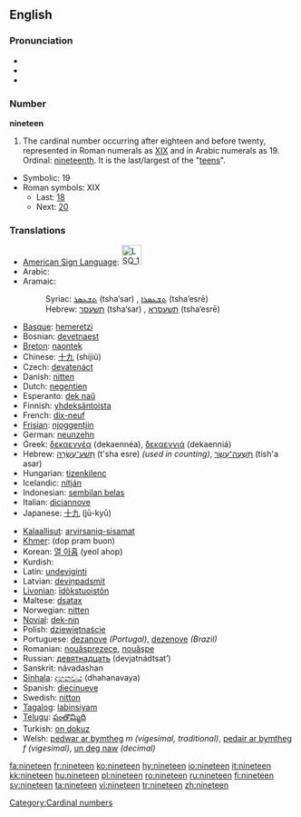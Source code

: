 ==English==

===Pronunciation===
*{{IPA|/naɪnˈtiːn/}}
*{{audio|en-us-nineteen.ogg|Audio (US)}}
*{{rhymes|iːn}}

===Number===
'''nineteen'''

# The cardinal number occurring after eighteen and before twenty, represented in Roman numerals as [[XIX]] and in Arabic numerals as 19.  Ordinal: [[nineteenth]].  It is the last/largest of the "[[teen]]s".
*Symbolic: 19
*Roman symbols: XIX
** Last: [[eighteen|18]]
** Next: [[twenty|20]]

===Translations===
{{rfc-level|Translations at L3+ (AutoFormat would have corrected level of Translations)}}
{{top}}
*[[American Sign Language]]: [[Image:LSQ 19.jpg|35px]]
*Arabic: {{ARchar|[[تسعة عشر]]}} {{unicode|(tísʕaʈ ʕášar)}}
*Aramaic:
*:Syriac: [[ܬܫܥܣܪ]] (tsha‘sar) {{m}}, [[ܬܫܥܣܪܐ]] (tsha‘esrē) {{f}}
*:Hebrew: [[תשעסר]] (tsha‘sar) {{m}}, [[תשעסרא]] (tsha‘esrē) {{f}}
*[[Basque]]: [[hemeretzi]]
*Bosnian: [[devetnaest]]
*[[Breton]]: [[naontek]]
*Chinese: [[十九]] (shíjiǔ)
*Czech: [[devatenáct]]
*Danish: [[nitten]]
*Dutch: [[negentien]] {{f}}
*Esperanto: [[dek naŭ]]
*Finnish: [[yhdeksäntoista]]
*French: [[dix-neuf]] {{m}}
*[[Frisian]]: [[njoggentjin]]
*German: [[neunzehn]] {{f}}
*Greek: [[δεκαεννέα]] (dekaennéa), [[δεκαεννιά]] (dekaenniá)
*Hebrew: [[תשע עשרה|תְּשַׁע־עֶשְׂרֵה]] (t'sha esre) {{f}} ''(used in counting)'', [[תשעה עשר|תִּשְׁעָה־עָשָׂר]] (tish'a asar) {{m}}
*Hungarian: [[tizenkilenc]]
*Icelandic: [[nítján]]
*Indonesian: [[sembilan belas]]
*Italian: [[diciannove]]
*Japanese: [[十九]] (jū-kyū)
{{mid}}
*[[Kalaallisut]]: [[arvirsaniq-sisamat]]
*[[Khmer]]: {{KMchar|[[ដប់ប្រាំបួន]]}} (dop pram buon)
*Korean: [[열 아홉]] (yeol ahop)
*Kurdish: {{KUchar|[[نۆزده‌]]}}
*Latin: [[undeviginti]]
*Latvian: [[deviņpadsmit]]
*[[Livonian]]: [[īdõkstuoistõn]]
*Maltese: [[dsatax]]
*Norwegian: [[nitten]]
*[[Novial]]: [[dek-nin]]
*Polish: [[dziewiętnaście]]
*Portuguese: [[dezanove]] ''(Portugal)'', [[dezenove]] ''(Brazil)''
*Romanian: [[nouăsprezece]], [[nouăşpe]] {{italbrac|informal}}
*Russian: [[девятнадцать]] (devjatnádtsat’)
*Sanskrit: návadashan
*[[Sinhala]]: [[දහනවය]] (dhahanavaya)
*Spanish: [[diecinueve]]
*Swedish: [[nitton]]
*[[Tagalog]]: [[labinsiyam]]
*[[Telugu]]: [[పంతొమ్మిది]]
*Turkish: [[on dokuz]]
*Welsh: [[pedwar ar bymtheg]] ''m (vigesimal, traditional)'', [[pedair ar bymtheg]] ''f (vigesimal)'', [[un deg naw]] ''(decimal)''
{{bottom}}

[[Category:Cardinal numbers]]

[[fa:nineteen]]
[[fr:nineteen]]
[[ko:nineteen]]
[[hy:nineteen]]
[[io:nineteen]]
[[it:nineteen]]
[[kk:nineteen]]
[[hu:nineteen]]
[[pl:nineteen]]
[[ro:nineteen]]
[[ru:nineteen]]
[[fi:nineteen]]
[[sv:nineteen]]
[[ta:nineteen]]
[[vi:nineteen]]
[[tr:nineteen]]
[[zh:nineteen]]